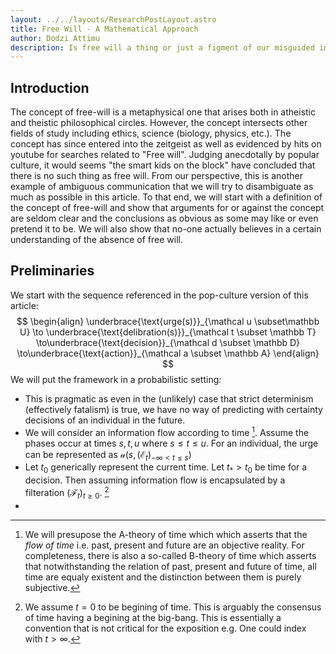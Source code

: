 ```yaml
---
layout: ../../layouts/ResearchPostLayout.astro
title: Free Will - A Mathematical Approach
author: Dodzi Attimu
description: Is free will a thing or just a figment of our misguided imaginations
---
```

## Introduction

The concept of free-will is a metaphysical one that arises both in atheistic and theistic philosophical circles. However, the concept intersects other fields of study including ethics, science (biology, physics, etc.). The concept has since entered into the zeitgeist as well as evidenced by hits on youtube for searches related to "Free will". Judging anecdotally by popular culture, it would seems "the smart kids on the block" have concluded that there is no such thing as free will.
From our perspective, this is another example of ambiguous communication that we will try to disambiguate as much as possible in this article.
To that end, we will start with a definition of the concept of free-will and show that arguments for or against the concept are seldom clear and the conclusions as obvious
as some may like or even pretend it to be. We will also show that no-one actually believes in a certain understanding of the absence of free will.

## Preliminaries

We start with the sequence referenced in the pop-culture version of this article:
$$
\begin{align}
\underbrace{\text{urge(s)}}_{\mathcal u \subset\mathbb U} \to \underbrace{\text{delibration(s)}}_{\mathcal t \subset \mathbb T} \to\underbrace{\text{decision}}_{\mathcal d \subset \mathbb D} \to\underbrace{\text{action}}_{\mathcal a \subset \mathbb A}
\end{align}
$$
We will put the framework in a probabilistic setting:
- This is pragmatic as even in the (unlikely) case that strict determinism (effectively fatalism) is true, we have no way of predicting with certainty decisions of an individual in the future. 
- We will consider an information flow according to time [^time-theory]. Assume the phases occur at times $s, t, u$ where $s\le t\le u$. For an individual, the urge can be represented as $\mathcal u \big(s, (\mathcal E_t)_{-\infty\lt t \le s}\big)$ 
- Let $t_0$ generically represent the current time. Let $t_* >t_0$ be time for a decision. Then assuming information flow is encapsulated by a filteration $(\mathcal F_t)_{t\ge 0}$. [^big-bang]
- 

[^big-bang]:We assume $t=0$ to be begining of time. This is arguably the consensus of time having a begining at the big-bang. This is essentially a convention that is not critical for the exposition e.g. One could index with $t\gt \infty$.

[^time-theory]: We will presupose the A-theory of time which which asserts that the _flow of time_ i.e. past, present and future are an objective reality. For completeness, there is also a so-called B-theory of time which asserts that notwithstanding the relation of past, present and future of time, all time are equaly existent and the distinction between them is purely subjective. 